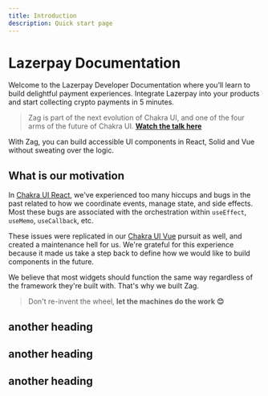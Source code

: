 ```yaml
---
title: Introduction
description: Quick start page
---
```


# Lazerpay Documentation 

Welcome to the Lazerpay Developer Documentation where you’ll learn to build delightful payment experiences. 
Integrate Lazerpay into your products and start collecting crypto payments in 5 minutes.

> Zag is part of the next evolution of Chakra UI, and one of the four arms of
> the future of Chakra UI.
> [**Watch the talk here**](https://www.youtube.com/watch?v=I5xEc9t-HZg)

With Zag, you can build accessible UI components in React, Solid and Vue without
sweating over the logic.

## What is our motivation

In [Chakra UI React](https://chakra-ui.com/), we've experienced too many hiccups
and bugs in the past related to how we coordinate events, manage state, and side
effects. Most these bugs are associated with the orchestration within
`useEffect`, `useMemo`, `useCallback`, etc.

These issues were replicated in our [Chakra UI Vue](https://vue.chakra-ui.com/)
pursuit as well, and created a maintenance hell for us. We're grateful for this
experience because it made us take a step back to define how we would like to
build components in the future.

We believe that most widgets should function the same way regardless of the
framework they're built with. That's why we built Zag.

> Don't re-invent the wheel, **let the machines do the work 😊**

## another heading

## another heading

## another heading
